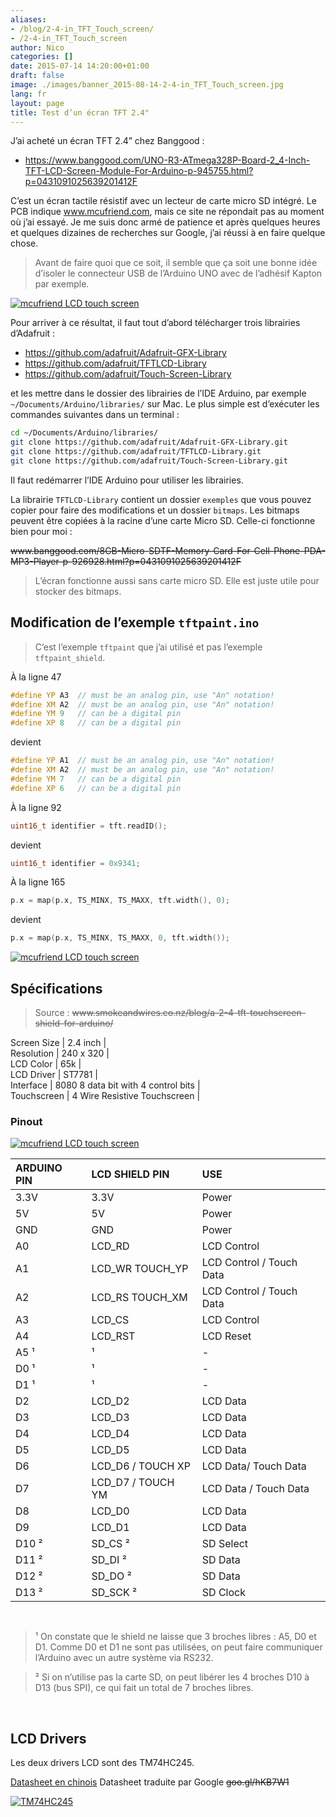 ```yaml
---
aliases:
- /blog/2-4-in_TFT_Touch_screen/
- /2-4-in_TFT_Touch_screen
author: Nico
categories: []
date: 2015-07-14 14:20:00+01:00
draft: false
image: ./images/banner_2015-08-14-2-4-in_TFT_Touch_screen.jpg
lang: fr
layout: page
title: Test d’un écran TFT 2.4"
---
```


J’ai acheté un écran TFT 2.4" chez Banggood :

-   <https://www.banggood.com/UNO-R3-ATmega328P-Board-2_4-Inch-TFT-LCD-Screen-Module-For-Arduino-p-945755.html?p=0431091025639201412F>

C’est un écran tactile résistif avec un lecteur de carte micro SD intégré. Le PCB indique [www.mcufriend.com](https://www.mcufriend.com), mais ce site ne répondait pas au moment où j’ai essayé. Je me suis donc armé de patience et après quelques heures et quelques dizaines de recherches sur Google, j’ai réussi à en faire quelque chose.

> Avant de faire quoi que ce soit, il semble que ça soit une bonne idée d’isoler le connecteur USB de l’Arduino UNO avec de l’adhésif Kapton par exemple.

[![mcufriend LCD touch screen][1]][1]

Pour arriver à ce résultat, il faut tout d’abord télécharger trois librairies d’Adafruit :

-   <https://github.com/adafruit/Adafruit-GFX-Library>
-   <https://github.com/adafruit/TFTLCD-Library>
-   <https://github.com/adafruit/Touch-Screen-Library>

et les mettre dans le dossier des librairies de l’IDE Arduino, par exemple `~/Documents/Arduino/libraries/` sur Mac. Le plus simple est d’exécuter les commandes suivantes dans un terminal :

```bash
cd ~/Documents/Arduino/libraries/
git clone https://github.com/adafruit/Adafruit-GFX-Library.git
git clone https://github.com/adafruit/TFTLCD-Library.git
git clone https://github.com/adafruit/Touch-Screen-Library.git
```

Il faut redémarrer l’IDE Arduino pour utiliser les librairies.

La librairie `TFTLCD-Library` contient un dossier `exemples` que vous pouvez copier pour faire des modifications et un dossier `bitmaps`. Les bitmaps peuvent être copiées à la racine d’une carte Micro SD. Celle-ci fonctionne bien pour moi :

~~www.banggood.com/8GB-Micro-SDTF-Memory-Card-For-Cell-Phone-PDA-MP3-Player-p-926928.html?p=0431091025639201412F~~

> L’écran fonctionne aussi sans carte micro SD. Elle est juste utile pour stocker des bitmaps.

## Modification de l’exemple `tftpaint.ino`

> C’est l’exemple `tftpaint` que j’ai utilisé et pas l’exemple `tftpaint_shield`.

À la ligne 47

```c++
#define YP A3  // must be an analog pin, use "An" notation!
#define XM A2  // must be an analog pin, use "An" notation!
#define YM 9   // can be a digital pin
#define XP 8   // can be a digital pin
```

devient

```c++
#define YP A1  // must be an analog pin, use "An" notation!
#define XM A2  // must be an analog pin, use "An" notation!
#define YM 7   // can be a digital pin
#define XP 6   // can be a digital pin
```


À la ligne 92

```c++
uint16_t identifier = tft.readID();
```

devient

```c++
uint16_t identifier = 0x9341;
```


À la ligne 165

```c++
p.x = map(p.x, TS_MINX, TS_MAXX, tft.width(), 0);
```

devient

```c++
p.x = map(p.x, TS_MINX, TS_MAXX, 0, tft.width());
```


[![mcufriend LCD touch screen][2]][2]

## Spécifications

> Source : ~~www.smokeandwires.co.nz/blog/a-2-4-tft-touchscreen-shield-for-arduino/~~

| Screen Size | 2.4 inch |
| Resolution | 240 x 320 |
| LCD Color | 65k |
| LCD Driver | ST7781 |
| Interface | 8080 8 data bit with 4 control bits |
| Touchscreen | 4 Wire Resistive Touchscreen |

### Pinout

[![mcufriend LCD touch screen][3]][3]

| ARDUINO PIN | LCD SHIELD PIN    | USE                      |
| :---------- | :---------------- | :----------------------- |
| 3.3V        | 3.3V              | Power                    |
| 5V          | 5V                | Power                    |
| GND         | GND               | Power                    |
| A0          | LCD_RD            | LCD Control              |
| A1          | LCD_WR TOUCH_YP   | LCD Control / Touch Data |
| A2          | LCD_RS TOUCH_XM   | LCD Control / Touch Data |
| A3          | LCD_CS            | LCD Control              |
| A4          | LCD_RST           | LCD Reset                |
| A5 ¹        | ¹                 | -                        |
| D0 ¹        | ¹                 | -                        |
| D1 ¹        | ¹                 | -                        |
| D2          | LCD_D2            | LCD Data                 |
| D3          | LCD_D3            | LCD Data                 |
| D4          | LCD_D4            | LCD Data                 |
| D5          | LCD_D5            | LCD Data                 |
| D6          | LCD_D6 / TOUCH XP | LCD Data/ Touch Data     |
| D7          | LCD_D7 / TOUCH YM | LCD Data / Touch Data    |
| D8          | LCD_D0            | LCD Data                 |
| D9          | LCD_D1            | LCD Data                 |
| D10 ²       | SD_CS ²           | SD Select                |
| D11 ²       | SD_DI ²           | SD Data                  |
| D12 ²       | SD_DO ²           | SD Data                  |
| D13 ²       | SD_SCK ²          | SD Clock                 |

&nbsp;

> ¹ On constate que le shield ne laisse que 3 broches libres : A5, D0 et D1. Comme D0 et D1 ne sont pas utilisées, on peut faire communiquer l’Arduino avec un autre système via RS232.

> ² Si on n’utilise pas la carte SD, on peut libérer les 4 broches D10 à D13 (bus SPI), ce qui fait un total de 7 broches libres.

&nbsp;

## LCD Drivers

Les deux drivers LCD sont des TM74HC245.

[Datasheet en chinois](https://www.szjdf.net/Private/ProductFiles/595775de665f4acba6a1.pdf)
Datasheet traduite par Google ~~goo.gl/hKB7W1~~

[![TM74HC245][4]][4]

[1]: ./images/2-4-in_TFT_Touch_screen_front.jpg
[2]: ./images/2-4-in_TFT_Touch_screen_ouilogique_com.jpg
[3]: ./images/2-4-in_TFT_Touch_screen_back.jpg
[4]: ./images/2-4-in_TFT_Touch_screen_ouilogique_TM74HC245_videoinverse.jpg

<script src="/js/prev_next_links.js"></script>
<script src="/js/prev_next_buttons.js"></script>

    